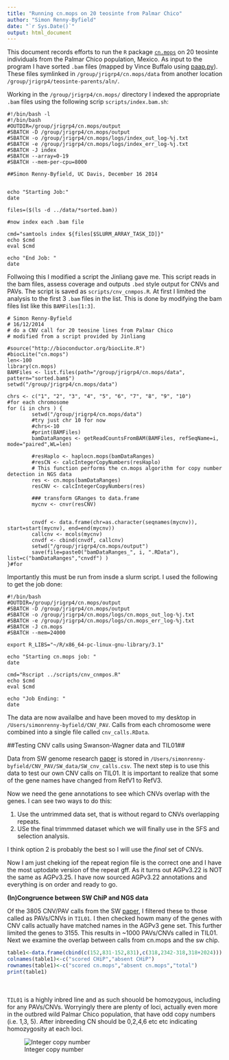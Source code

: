 ```yaml
---
title: "Running cn.mops on 20 teosinte from Palmar Chico"
author: "Simon Renny-Byfield"
date: "`r Sys.Date()`"
output: html_document
---
```


This document records efforts to run the `R` package [`cn.mops`](http://www.bioconductor.org/packages/release/bioc/html/cn.mops.html) on 20 teosinte individuals from the Palmar Chico population, Mexico. As input to the program I have sorted `.bam` files (mapped by Vince Buffalo using [paap.py](https://github.com/vsbuffalo/paap)). These files symlinked in `/group/jrigrp4/cn.mops/data` from another location `/group/jrigrp4/teosinte-parents/aln/`.

Working in the `/group/jrigrp4/cn.mops/` directory I indexed the appropriate `.bam` files using the following scrip `scripts/index.bam.sh`:
```
#!/bin/bash -l
#!/bin/bash
#OUTDIR=/group/jrigrp4/cn.mops/output
#SBATCH -D /group/jrigrp4/cn.mops/output
#SBATCH -o /group/jrigrp4/cn.mops/logs/index_out_log-%j.txt
#SBATCH -e /group/jrigrp4/cn.mops/logs/index_err_log-%j.txt
#SBATCH -J index
#SBATCH --array=0-19
#SBATCH --mem-per-cpu=8000

##Simon Renny-Byfield, UC Davis, December 16 2014


echo "Starting Job:"
date

files=($(ls -d ../data/*sorted.bam))

#now index each .bam file

cmd="samtools index ${files[$SLURM_ARRAY_TASK_ID]}"
echo $cmd
eval $cmd

echo "End Job: "
date
```
Follwoing this I modified a script the Jinliang gave me. This script reads in the bam files, assess coverage and outputs `.bed` style output for CNVs and PAVs. The script is saved as `scripts/cnv_cnmpos.R`. At first I limited the analysis to the first 3 `.bam` files in the list. This is done by modifying the bam files list like this `BAMFiles[1:3]`.
```
# Simon Renny-Byfield
# 16/12/2014
# do a CNV call for 20 teosine lines from Palmar Chico
# modified from a script provided by Jinliang

#source("http://bioconductor.org/biocLite.R")
#biocLite("cn.mops")
len<-100
library(cn.mops)
BAMFiles <- list.files(path="/group/jrigrp4/cn.mops/data", pattern="sorted.bam$")
setwd("/group/jrigrp4/cn.mops/data")

chrs <- c("1", "2", "3", "4", "5", "6", "7", "8", "9", "10")
#for each chromosome
for (i in chrs ) {
        setwd("/group/jrigrp4/cn.mops/data")
        #try just chr 10 for now
        #chrs<-10
        #print(BAMFiles)
        bamDataRanges <- getReadCountsFromBAM(BAMFiles, refSeqName=i,  mode="paired",WL=len)

        #resHaplo <- haplocn.mops(bamDataRanges)
        #resCN <- calcIntegerCopyNumbers(resHaplo)
        # This function performs the cn.mops algorithm for copy number detection in NGS data
        res <- cn.mops(bamDataRanges)
        resCNV <- calcIntegerCopyNumbers(res)

        ### transform GRanges to data.frame
        mycnv <- cnvr(resCNV)


        cnvdf <- data.frame(chr=as.character(seqnames(mycnv)), start=start(mycnv), end=end(mycnv))
        callcnv <- mcols(mycnv)
        cnvdf <- cbind(cnvdf, callcnv)
        setwd("/group/jrigrp4/cn.mops/output")
        save(file=paste0("bamDataRanges_", i, ".RData"), list=c("bamDataRanges","cnvdf") )
}#for
```
Importantly this must be run from insde a slurm script. I used the following to get the job done:
```
#!/bin/bash
#OUTDIR=/group/jrigrp4/cn.mops/output
#SBATCH -D /group/jrigrp4/cn.mops/output
#SBATCH -o /group/jrigrp4/cn.mops/logs/cn.mops_out_log-%j.txt
#SBATCH -e /group/jrigrp4/cn.mops/logs/cn.mops_err_log-%j.txt
#SBATCH -J cn.mops
#SBATCH --mem=24000

export R_LIBS="~/R/x86_64-pc-linux-gnu-library/3.1"

echo "Starting cn.mops job: "
date

cmd="Rscript ../scripts/cnv_cnmpos.R"
echo $cmd
eval $cmd

echo "Job Ending: "
date
```

The data are now availalbe and have been moved to my desktop in `/Users/simonrenny-byfield/CNV_PAV`. Calls from each chromosome were combined into a single file called `cnv_calls.RData`.

##Testing CNV calls using Swanson-Wagner data and TIL01##

Data from SW genome research [paper](http://genome.cshlp.org/content/20/12/1689.long#T3) is stored in `/Users/simonrenny-byfield/CNV_PAV/SW_data/SW_cnv_calls.csv`. The next step is to use this data to test our own CNV calls on TIL01. It is important to realize that some of the gene names have changed from RefV1 to RefV3.

Now we need the gene annotations to see which CNVs overlap with the genes. I can see two ways to do this:

1.  Use the untrimmed data set, that is without regard to CNVs overlapping repeats.
2.  USe the final trimmmed dataset which we will finally use in the SFS and selection analysis.

I think option 2 is probably the best so I will use the *final* set of CNVs.

Now I am just cheking iof the repeat region file is the correct one and I have the most uptodate version of the repeat gff. As it turns out AGPv3.22 is NOT the same as AGPv3.25. I have now sourced AGPv3.22 annotations and everything is on order and ready to go.

**(In)Congruence between SW ChiP and NGS data**

Of the 3805 CNV/PAV calls from the SW [paper](http://genome.cshlp.org/content/20/12/1689.long#T3), I filtered these to those called as PAVs/CNVs in `TIL01`. I then checked howm many of the genes with CNV calls actually have matched names in the AGPv3 gene set. This further limited the genes to 3155. This results in ~1000 PAVs/CNVs called in TIL01. Next we examine the overlap between calls from cn.mops and the sw chip.

```r
table1<-data.frame(cbind(c(152,831-152,831),c(318,2342-318,318+2024)))
colnames(table1)<-c("scored CHiP","absent CHiP")
rownames(table1)<-c("scored cn.mops","absent cn.mops","total")
print(table1)
```
<br>
<br>
`TIL01` is a highly inbred line and as such shouold be homozygous, including for any PAVs/CNVs. Worryingly there are plenty of loci, actually even more in the outbred wild Palmar Chico population, that have odd  copy numbers (i.e. 1,3, 5). After inbreeding CN should be 0,2,4,6 etc etc indicating homozygosity at each loci. 

![Integer copy number](/Users/simonrenny-byfield/CNV_PAV/output/integerdensity.png)




